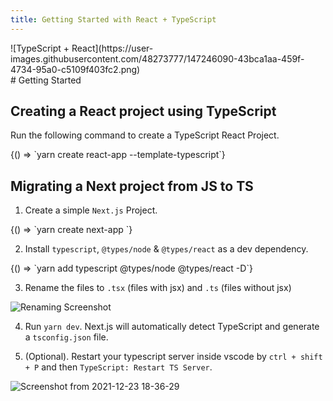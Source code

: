 ```yaml
---
title: Getting Started with React + TypeScript
---
```



<Bleed>
![TypeScript + React](https://user-images.githubusercontent.com/48273777/147246090-43bca1aa-459f-4734-95a0-c5109f403fc2.png)
</Bleed>
<br />
# Getting Started

## Creating a React project using TypeScript

Run the following command to create a TypeScript React Project.

<CodeSnippet language="console">
  {() => `yarn create react-app <app-name> --template-typescript`}
</CodeSnippet>

## Migrating a Next project from JS to TS

1. Create a simple `Next.js` Project.

<CodeSnippet language="console">
  {() => `yarn create next-app <app-name>`}
</CodeSnippet>

2. Install `typescript`, `@types/node` & `@types/react` as a dev dependency.

<CodeSnippet language="console">
  {() => `yarn add typescript @types/node @types/react -D`}
</CodeSnippet>

3. Rename the files to `.tsx` (files with jsx) and `.ts` (files without jsx)

![Renaming Screenshot](https://user-images.githubusercontent.com/48273777/147244398-eecf1253-3491-45cd-a8f7-946a99c2f9ae.png)

4. Run `yarn dev`. Next.js will automatically detect TypeScript and generate a `tsconfig.json` file.

5. (Optional). Restart your typescript server inside vscode by `ctrl + shift + P` and then `TypeScript: Restart TS Server`.

![Screenshot from 2021-12-23 18-36-29](https://user-images.githubusercontent.com/48273777/147244784-09123fa9-1fe5-4217-ae1c-ea4dce32e158.png)
